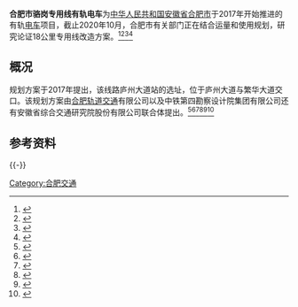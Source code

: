 '''合肥市骆岗专用线有轨电车'''为[[中华人民共和国|中华人民共和国]][[安徽省|安徽省]][[合肥市|合肥市]]于2017年开始推进的有轨[[电车|电车]]项目，截止2020年10月，合肥市有关部门正在结合运量和使用规划，研究论证18公里专用线改造方案。<ref>{{cite web|url=http://www.thecover.cn/news/5856790|archive-url=http://www.freezepage.com/1603870896EVPMKNBOZA|publisher=封面新闻|title=已批复！合肥始发|archive-date=2020-10-28|accessdate=2020-10-28|dead-url=no}}</ref><ref>{{cite web|archive-url=http://www.freezepage.com/1603871114GMUMKWJNHS|url=http://www.ahcaijing.com/html/2020/anhui_1021/205840.html|publisher=合肥财经网|title=合新高铁安徽段初步设计获批|archive-date=2020-10-28|accessdate=2020-10-28|dead-url=no}}</ref><ref>{{cite web|archive-url=http://www.freezepage.com/1603871531AZNDNMWFBO|url=http://www.ahcaijing.com/html/2020/anhui_1022/205929.html|title=合新高铁安徽段初步设计获批 拟年内全面开工建设|archive-date=2020-10-28|accessdate=2020-10-28|dead-url=no}}</ref><ref>{{cite web|archive-url=http://www.freezepage.com/1603871640BPOMWVGFIN|title=合肥十八公里铁路专用线将跑有轨电车|publisher=人民网|archive-date=2020-10-28|url=http://ah.people.com.cn/n2/2017/0207/c358428-29676948.html|accessdate=2020-10-28|dead-url=no}}</ref>

==概况==
规划方案于2017年提出，该线路庐州大道站的选址，位于庐州大道与繁华大道交口。该规划方案由[[合肥轨道交通|合肥轨道交通]]有限公司以及中铁第四勘察设计院集团有限公司还有安徽省综合交通研究院股份有限公司联合体提出。<ref>{{cite web|url=http://www.hfgdjt.com/%E5%90%88%E8%82%A5%E5%B8%82%E5%8D%81%E5%85%AB%E5%85%AC%E9%87%8C%E9%93%81%E8%B7%AF%E4%B8%93%E7%94%A8%E7%BA%BF%E6%94%B9%E9%80%A0%E4%B8%BA%E6%9C%89%E8%BD%A8%E7%94%B5%E8%BD%A6%E5%B7%A5%E7%A8%8B%E8%A7%84|publisher=合肥轨道交通|archive-date=2020-10-28|archive-url=http://www.freezepage.com/1603872754XSTOSHTFHD|title=合肥市十八公里铁路专用线改造为有轨电车工程规划方案公示|accessdate=2020-10-28|dead-url=no}}</ref><ref>{{cite web|url=http://www.ah.xinhuanet.com/20170214/3654623_c.html|archive-url=http://www.freezepage.com/1603872874GQFDEACZUT|publisher=新华网|title=合肥繁华大道将实现畅通改造工程|archive-date=2020-10-28|accessdate=2020-10-28|dead-url=no}}</ref><ref>{{cite web|archive-url=http://www.freezepage.com/1603873130YZACBPZFZD|url=http://ah.ifeng.com/a/20170206/5366377_0.shtml|title=合肥市十八公里铁路专用线将变身有轨电车|publisher=凤凰网|archive-date=2020-10-28|accessdate=2020-10-28|dead-url=no}}</ref><ref>{{cite web|archive-url=http://www.freezepage.com/1603873647JUCCSNAAJL|url=http://ah.ifeng.com/a/20170208/5371945_0.shtml|title=探访合肥十八公里铁路专用线 提前探秘有轨电车的轨迹|publisher=凤凰网|archive-date=2020-10-28|accessdate=2020-10-28|dead-url=no}}</ref><ref>{{cite web|url=http://ah.ifeng.com/a/20170207/5368717_0.shtml|title=合肥18公里铁路专用线改造为有轨电车 规划方案对外公示|publisher=凤凰网|archive-date=2020-10-28|archive-url=http://www.freezepage.com/1603875180MZXTLKSBHW|accessdate=2020-10-28|dead-url=no}}</ref><ref>{{cite web|url=http://www.cnr.cn/ah/news/20170104/t20170104_523432963.shtml|archive-url=http://www.freezepage.com/1603874143SSGVTVGFAJ|publisher=央广网|archive-date=2020-10-28|title=合肥有轨电车工程拟下半年开建|accessdate=2020-10-28|dead-url=no}}</ref>

==参考资料==
{{-}}
{{reflist}}

{{安徽省城市轨道交通}}
[[Category:合肥交通|Category:合肥交通]]